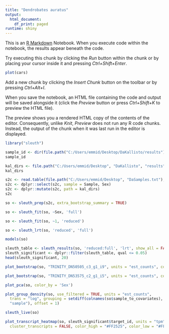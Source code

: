 ```yaml
---
title: "Dendrobates auratus"
output:
  html_document:
    df_print: paged
runtime: shiny
---
```


This is an [R Markdown](http://rmarkdown.rstudio.com) Notebook. When you execute code within the notebook, the results appear beneath the code. 

Try executing this chunk by clicking the *Run* button within the chunk or by placing your cursor inside it and pressing *Ctrl+Shift+Enter*. 

```r
plot(cars)
```

Add a new chunk by clicking the *Insert Chunk* button on the toolbar or by pressing *Ctrl+Alt+I*.

When you save the notebook, an HTML file containing the code and output will be saved alongside it (click the *Preview* button or press *Ctrl+Shift+K* to preview the HTML file).

The preview shows you a rendered HTML copy of the contents of the editor. Consequently, unlike *Knit*, *Preview* does not run any R code chunks. Instead, the output of the chunk when it was last run in the editor is displayed.

```r
library("sleuth")
```

```r
sample_id <- dir(file.path("C:/Users/emmid/Desktop/DaKallisto/results"))
sample_id
```

```r
kal_dirs <- file.path("C:/Users/emmid/Desktop", "DaKallisto", "results", sample_id)
kal_dirs
```

```r
s2c <- read.table(file.path("C:/Users/emmid/Desktop", "DaSamples.txt"), header = TRUE, stringsAsFactors=FALSE)
s2c <- dplyr::select(s2c, sample = Sample, Sex)
s2c <- dplyr::mutate(s2c, path = kal_dirs)
s2c
```

```r
so <- sleuth_prep(s2c, extra_bootstrap_summary = TRUE)
```

```r
so <- sleuth_fit(so, ~Sex, 'full')
```


```r
so <- sleuth_fit(so, ~1, 'reduced')
```

```r
so <- sleuth_lrt(so, 'reduced', 'full')
```

```r
models(so)
```

```r
sleuth_table <- sleuth_results(so, 'reduced:full', 'lrt', show_all = FALSE)
sleuth_significant <- dplyr::filter(sleuth_table, qval <= 0.05)
head(sleuth_significant, 20)
```

```r
plot_bootstrap(so, "TRINITY_DN50505_c3_g1_i9", units = "est_counts", color_by = "Sex")
```

```r
plot_bootstrap(so, "TRINITY_DN53575_c2_g1_i5", units = "est_counts", color_by = "Sex")
```


```r
plot_pca(so, color_by = 'Sex')
```

```r
plot_group_density(so, use_filtered = TRUE, units = "est_counts",
  trans = "log", grouping = setdiff(colnames(so$sample_to_covariates),
  "sample"), offset = 1)
```


```r
sleuth_live(so)
```

```r
plot_transcript_heatmap(so, sleuth_significant$target_id, units = "tpm", trans="log",offset = 1,
  cluster_transcripts = FALSE, color_high = "#FF2525", color_low = "#FFF525", x_axis_angle = 50, show_rownames=FALSE)
```









